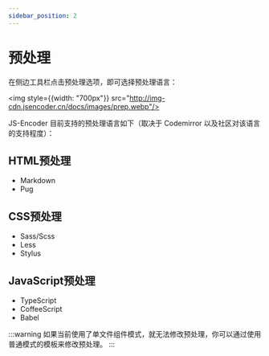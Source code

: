 ```yaml
---
sidebar_position: 2
---
```


# 预处理

在侧边工具栏点击预处理选项，即可选择预处理语言：

<img style={{width: "700px"}} src="http://img-cdn.jsencoder.cn/docs/images/prep.webp"/>

JS-Encoder 目前支持的预处理语言如下（取决于 Codemirror 以及社区对该语言的支持程度）：

## HTML预处理

- Markdown
- Pug

## CSS预处理

- Sass/Scss
- Less
- Stylus

## JavaScript预处理

- TypeScript
- CoffeeScript
- Babel

:::warning
如果当前使用了单文件组件模式，就无法修改预处理，你可以通过使用普通模式的模板来修改预处理。
:::